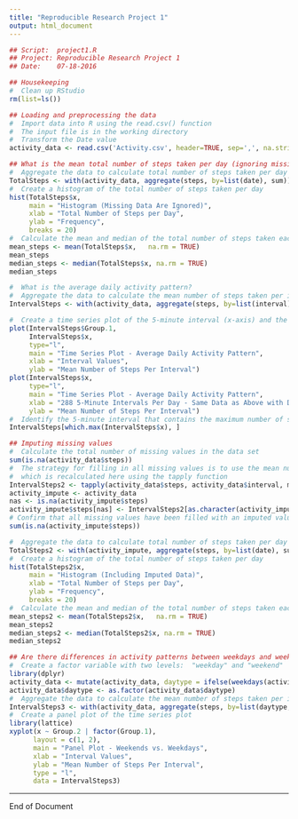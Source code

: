 ```yaml
---
title: "Reproducible Research Project 1"
output: html_document
---
```

```r
## Script:  project1.R
## Project: Reproducible Research Project 1
## Date:    07-18-2016

## Housekeeping
#  Clean up RStudio
rm(list=ls())

## Loading and preprocessing the data
#  Import data into R using the read.csv() function
#  The input file is in the working directory
#  Transform the Date value
activity_data <- read.csv('Activity.csv', header=TRUE, sep=',', na.strings='NA', colClasses = c(date = "Date"))

## What is the mean total number of steps taken per day (ignoring missing values)? 
#  Aggregate the data to calculate total number of steps taken per day
TotalSteps <- with(activity_data, aggregate(steps, by=list(date), sum))
#  Create a histogram of the total number of steps taken per day
hist(TotalSteps$x, 
     main = "Histogram (Missing Data Are Ignored)", 
     xlab = "Total Number of Steps per Day", 
     ylab = "Frequency", 
     breaks = 20)
#  Calculate the mean and median of the total number of steps taken each day
mean_steps <- mean(TotalSteps$x,   na.rm = TRUE)
mean_steps
median_steps <- median(TotalSteps$x, na.rm = TRUE)
median_steps

#  What is the average daily activity pattern?
#  Aggregate the data to calculate the mean number of steps taken per interval
IntervalSteps <- with(activity_data, aggregate(steps, by=list(interval), na.rm=TRUE, mean))                                  

#  Create a time series plot of the 5-minute interval (x-axis) and the overall average number of steps taken per interval
plot(IntervalSteps$Group.1,
     IntervalSteps$x,
     type="l",
     main = "Time Series Plot - Average Daily Activity Pattern", 
     xlab = "Interval Values", 
     ylab = "Mean Number of Steps Per Interval") 
plot(IntervalSteps$x,
     type="l",
     main = "Time Series Plot - Average Daily Activity Pattern", 
     xlab = "288 5-Minute Intervals Per Day - Same Data as Above with Different X-axis Scaling", 
     ylab = "Mean Number of Steps Per Interval") 
#  Identify the 5-minute interval that contains the maximum number of steps
IntervalSteps[which.max(IntervalSteps$x), ]

## Imputing missing values
#  Calculate the total number of missing values in the data set
sum(is.na(activity_data$steps))
#  The strategy for filling in all missing values is to use the mean number of steps taken per interval, 
#  which is recalculated here using the tapply function
IntervalSteps2 <- tapply(activity_data$steps, activity_data$interval, mean, na.rm=TRUE, simplify=TRUE)
activity_impute <- activity_data
nas <- is.na(activity_impute$steps)
activity_impute$steps[nas] <- IntervalSteps2[as.character(activity_impute$interval[nas])]
# Confirm that all missing values have been filled with an imputed value
sum(is.na(activity_impute$steps))

#  Aggregate the data to calculate total number of steps taken per day
TotalSteps2 <- with(activity_impute, aggregate(steps, by=list(date), sum))
#  Create a histogram of the total number of steps taken per day
hist(TotalSteps2$x, 
     main = "Histogram (Including Imputed Data)", 
     xlab = "Total Number of Steps per Day", 
     ylab = "Frequency", 
     breaks = 20)
#  Calculate the mean and median of the total number of steps taken each day
mean_steps2 <- mean(TotalSteps2$x,   na.rm = TRUE)
mean_steps2
median_steps2 <- median(TotalSteps2$x, na.rm = TRUE)
median_steps2

## Are there differences in activity patterns between weekdays and weekends?
#  Create a factor variable with two levels:  "weekday" and "weekend"
library(dplyr)
activity_data <- mutate(activity_data, daytype = ifelse(weekdays(activity_data$date) == "Saturday" | weekdays(activity_data$date) == "Sunday", "weekend", "weekday"))
activity_data$daytype <- as.factor(activity_data$daytype)
#  Aggregate the data to calculate the mean number of steps taken per interval
IntervalSteps3 <- with(activity_data, aggregate(steps, by=list(daytype,interval), na.rm=TRUE, mean))
#  Create a panel plot of the time series plot
library(lattice)
xyplot(x ~ Group.2 | factor(Group.1),
      layout = c(1, 2),
      main = "Panel Plot - Weekends vs. Weekdays", 
      xlab = "Interval Values",
      ylab = "Mean Number of Steps Per Interval",
      type = "l",
      data = IntervalSteps3)

```
---
End of Document